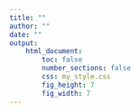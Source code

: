 ```yaml
---
title: ""
author: ""
date: ""
output:
    html_document:
        toc: false
        number_sections: false
        css: my_style.css
        fig_height: 7
        fig_width: 7
---
```


